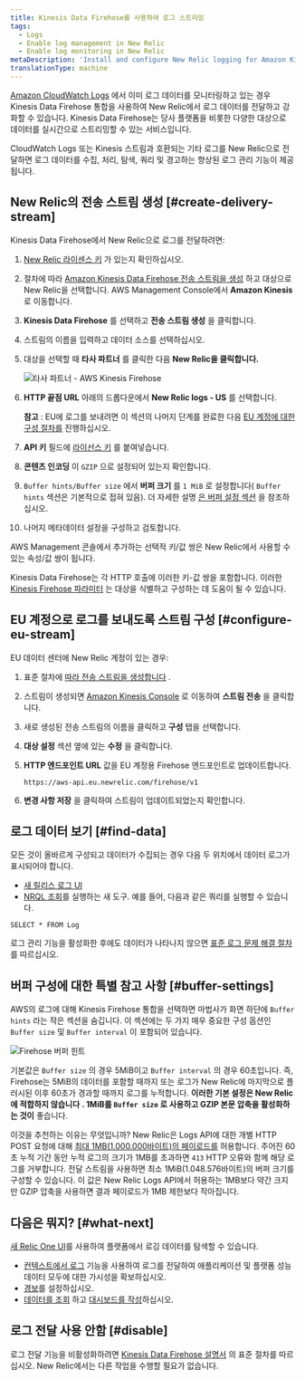 ```yaml
---
title: Kinesis Data Firehose를 사용하여 로그 스트리밍
tags:
  - Logs
  - Enable log management in New Relic
  - Enable log monitoring in New Relic
metaDescription: 'Install and configure New Relic logging for Amazon Kinesis Data Firehose, so you can use our enhanced log management capabilities.'
translationType: machine
---
```




[Amazon CloudWatch Logs](https://docs.aws.amazon.com/AmazonCloudWatch/latest/logs/WhatIsCloudWatchLogs.html) 에서 이미 로그 데이터를 모니터링하고 있는 경우 Kinesis Data Firehose 통합을 사용하여 New Relic에서 로그 데이터를 전달하고 강화할 수 있습니다. Kinesis Data Firehose는 당사 플랫폼을 비롯한 다양한 대상으로 데이터를 실시간으로 스트리밍할 수 있는 서비스입니다.

CloudWatch Logs 또는 Kinesis 스트림과 호환되는 기타 로그를 New Relic으로 전달하면 로그 데이터를 수집, 처리, 탐색, 쿼리 및 경고하는 향상된 로그 관리 기능이 제공됩니다.

## New Relic의 전송 스트림 생성 [#create-delivery-stream]

Kinesis Data Firehose에서 New Relic으로 로그를 전달하려면:

1. [New Relic 라이센스 키](/docs/apis/intro-apis/new-relic-api-keys/#ingest-license-key) 가 있는지 확인하십시오.

2. 절차에 따라 [Amazon Kinesis Data Firehose 전송 스트림을 생성](https://docs.aws.amazon.com/firehose/latest/dev/basic-create.html) 하고 대상으로 New Relic을 선택합니다. AWS Management Console에서 **Amazon Kinesis** 로 이동합니다.

3. **Kinesis Data Firehose** 를 선택하고 **전송 스트림 생성** 을 클릭합니다.

4. 스트림의 이름을 입력하고 데이터 소스를 선택하십시오.

5. 대상을 선택할 때 **타사 파트너** 를 클릭한 다음 **New Relic을 클릭합니다.**

   <img
     title="타사 파트너 - AWS Kinesis Firehose"
     alt="타사 파트너 - AWS Kinesis Firehose"
     src={img0AwsKinesisFirehose}
   />

6. **HTTP 끝점 URL** 아래의 드롭다운에서 **New Relic logs - US** 를 선택합니다.

   **참고** : EU에 로그를 보내려면 이 섹션의 나머지 단계를 완료한 다음 [EU 계정에 대한 구성 절차를](#configure-eu-stream) 진행하십시오.

7. **API 키** 필드에 [라이선스 키](/docs/apis/intro-apis/new-relic-api-keys/#ingest-license-key) 를 붙여넣습니다.

8. **콘텐츠 인코딩** 이 `GZIP` 으로 설정되어 있는지 확인합니다.

9. `Buffer hints/Buffer size` 에서 **버퍼 크기** 를 `1 MiB` 로 설정합니다( `Buffer hints` 섹션은 기본적으로 접혀 있음). 더 자세한 설명 [은 버퍼 설정 섹션](#buffer-settings) 을 참조하십시오.

10. 나머지 메타데이터 설정을 구성하고 검토합니다.

AWS Management 콘솔에서 추가하는 선택적 키/값 쌍은 New Relic에서 사용할 수 있는 속성/값 쌍이 됩니다.

Kinesis Data Firehose는 각 HTTP 호출에 이러한 키-값 쌍을 포함합니다. 이러한 [Kinesis Firehose 파라미터](https://docs.aws.amazon.com/firehose/latest/dev/create-destination.html#create-destination-new-relic) 는 대상을 식별하고 구성하는 데 도움이 될 수 있습니다.

## EU 계정으로 로그를 보내도록 스트림 구성 [#configure-eu-stream]

EU 데이터 센터에 New Relic 계정이 있는 경우:

1. 표준 절차에 [따라 전송 스트림을 생성합니다](#create-delivery-stream) .

2. 스트림이 생성되면 [Amazon Kinesis Console](https://console.aws.amazon.com/kinesis/) 로 이동하여 **스트림 전송** 을 클릭합니다.

3. 새로 생성된 전송 스트림의 이름을 클릭하고 **구성** 탭을 선택합니다.

4. **대상 설정** 섹션 옆에 있는 **수정** 을 클릭합니다.

5. **HTTP 엔드포인트 URL** 값을 EU 계정용 Firehose 엔드포인트로 업데이트합니다.

   ```
   https://aws-api.eu.newrelic.com/firehose/v1
   ```

6. **변경 사항 저장** 을 클릭하여 스트림이 업데이트되었는지 확인합니다.

## 로그 데이터 보기 [#find-data]

모든 것이 올바르게 구성되고 데이터가 수집되는 경우 다음 두 위치에서 데이터 로그가 표시되어야 합니다.

* [새 릴리스 로그 UI](https://one.newrelic.com/launcher/logger.log-launcher)
* [NRQL 조회](/docs/chart-builder/use-chart-builder/choose-data/use-advanced-nrql-mode-specify-data)를 실행하는 새 도구. 예를 들어, 다음과 같은 쿼리를 실행할 수 있습니다.

```
SELECT * FROM Log
```

로그 관리 기능을 활성화한 후에도 데이터가 나타나지 않으면 [표준 로그 문제 해결 절차](/docs/logs/log-management/troubleshooting/no-log-data-appears-ui/) 를 따르십시오.

## 버퍼 구성에 대한 특별 참고 사항 [#buffer-settings]

AWS의 로그에 대해 Kinesis Firehose 통합을 선택하면 마법사가 화면 하단에 `Buffer hints` 라는 작은 섹션을 숨깁니다. 이 섹션에는 두 가지 매우 중요한 구성 옵션인 `Buffer size` 및 `Buffer interval` 이 포함되어 있습니다.

<img
  title="Firehose 버퍼 힌트"
  alt="Firehose 버퍼 힌트"
  src={firehoseBufferHints}
/>

기본값은 `Buffer size` 의 경우 5MiB이고 `Buffer interval` 의 경우 60초입니다. 즉, Firehose는 5MiB의 데이터를 포함할 때까지 또는 로그가 New Relic에 마지막으로 플러시된 이후 60초가 경과할 때까지 로그를 누적합니다. **이러한 기본 설정은 New Relic에 적합하지 않습니다** **. 1MiB를 `Buffer size` 로 사용하고 GZIP 본문 압축을 활성화하는 것이** 좋습니다.

이것을 추천하는 이유는 무엇입니까? New Relic은 Logs API에 대한 개별 HTTP POST 요청에 대해 [최대 1MB(1.000.000바이트)의 페이로드를](/docs/logs/log-api/introduction-log-api/#limits) 허용합니다. 주어진 60초 누적 기간 동안 누적 로그의 크기가 1MB를 초과하면 `413` HTTP 오류와 함께 해당 로그를 거부합니다. 전달 스트림을 사용하면 최소 1MiB(1.048.576바이트)의 버퍼 크기를 구성할 수 있습니다. 이 값은 New Relic Logs API에서 허용하는 1MB보다 약간 크지만 GZIP 압축을 사용하면 결과 페이로드가 1MB 제한보다 작아집니다.

## 다음은 뭐지? [#what-next]

[새 Relic One UI](/docs/logs/log-management/ui-data/use-logs-ui/)를 사용하여 플랫폼에서 로깅 데이터를 탐색할 수 있습니다.

* [컨텍스트에서 로그](/docs/logs/enable-log-management-new-relic/configure-logs-context/configure-logs-context-apm-agents/) 기능을 사용하여 로그를 전달하여 애플리케이션 및 플랫폼 성능 데이터 모두에 대한 가시성을 확보하십시오.
* [경보](/docs/alerts-applied-intelligence/new-relic-alerts/alert-conditions/create-alert-conditions/)를 설정하십시오.
* [데이터를 조회](/docs/query-your-data/explore-query-data/get-started/introduction-querying-new-relic-data/) 하고 [대시보드를 작성](/docs/query-your-data/explore-query-data/dashboards/introduction-dashboards/)하십시오.

## 로그 전달 사용 안함 [#disable]

로그 전달 기능을 비활성화하려면 [Kinesis Data Firehose 설명서](https://docs.aws.amazon.com/firehose/latest/dev/basic-create.html) 의 표준 절차를 따르십시오. New Relic에서는 다른 작업을 수행할 필요가 없습니다.
